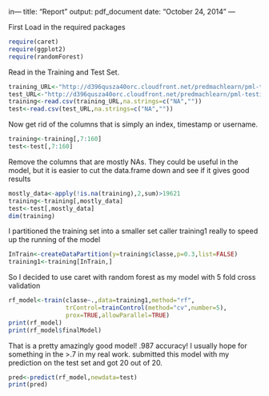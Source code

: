 in---
title: "Report"
output: pdf_document
date: "October 24, 2014"
---

First Load in the required packages
```r
require(caret)
require(ggplot2)
require(randomForest)
```

Read in the Training and Test Set.
```r
training_URL<-"http://d396qusza40orc.cloudfront.net/predmachlearn/pml-training.csv"
test_URL<-"http://d396qusza40orc.cloudfront.net/predmachlearn/pml-testing.csv"
training<-read.csv(training_URL,na.strings=c("NA",""))
test<-read.csv(test_URL,na.strings=c("NA",""))
```

Now get rid of the columns that is simply an index, timestamp or username.
```r
training<-training[,7:160]
test<-test[,7:160]
```

Remove the columns that are mostly NAs. They could be useful in the model, but it is easier to cut the data.frame down and see if it gives good results
```r
mostly_data<-apply(!is.na(training),2,sum)>19621
training<-training[,mostly_data]
test<-test[,mostly_data]
dim(training)
```
I partitioned the training set into a smaller set caller training1 really to speed up the running of the model
```r
InTrain<-createDataPartition(y=training$classe,p=0.3,list=FALSE)
training1<-training[InTrain,]
```
So I decided to use caret with random forest as my model with 5 fold cross validation
```r
rf_model<-train(classe~.,data=training1,method="rf",
                trControl=trainControl(method="cv",number=5),
                prox=TRUE,allowParallel=TRUE)
print(rf_model)
print(rf_model$finalModel)
```
That is a pretty amazingly good model! .987 accuracy! I usually hope for something in the >.7 in my real work. submitted this model with my prediction on the test set and got 20 out of 20.
```r
pred<-predict(rf_model,newdata=test)
print(pred)
```

